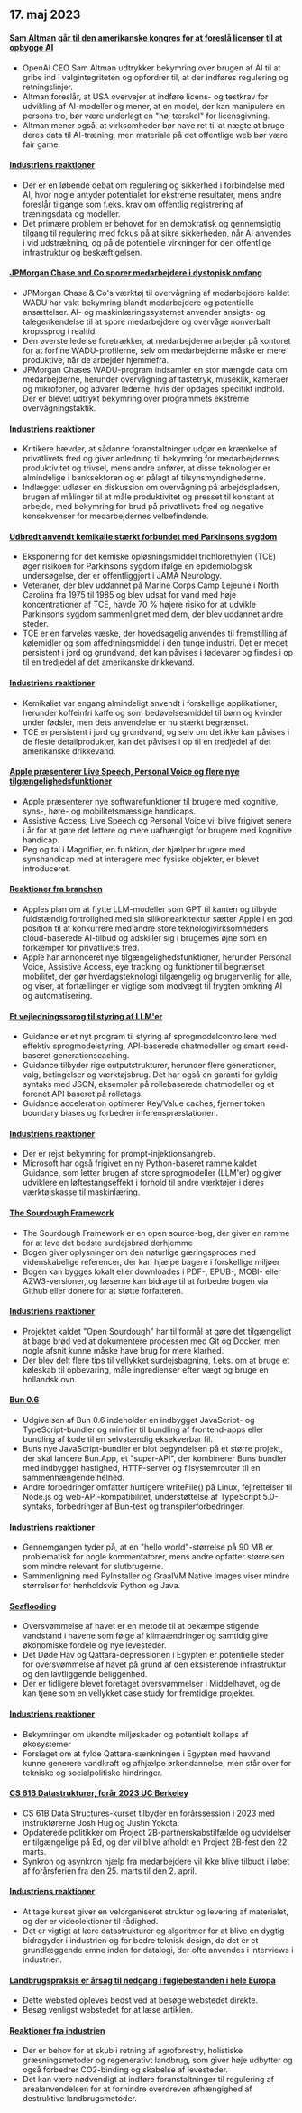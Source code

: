 

<CallToAction />

<Steps>

## 17. maj 2023

#### [Sam Altman går til den amerikanske kongres for at foreslå licenser til at opbygge AI](https://www.reuters.com/technology/openai-chief-goes-before-us-congress-propose-licenses-building-ai-2023-05-16/)

- OpenAI CEO Sam Altman udtrykker bekymring over brugen af AI til at gribe ind i valgintegriteten og opfordrer til, at der indføres regulering og retningslinjer.
- Altman foreslår, at USA overvejer at indføre licens- og testkrav for udvikling af AI-modeller og mener, at en model, der kan manipulere en persons tro, bør være underlagt en "høj tærskel" for licensgivning.
- Altman mener også, at virksomheder bør have ret til at nægte at bruge deres data til AI-træning, men materiale på det offentlige web bør være fair game.

#### [Industriens reaktioner](http://news.ycombinator.com/item?id=35960125)

- Der er en løbende debat om regulering og sikkerhed i forbindelse med AI, hvor nogle antyder potentialet for ekstreme resultater, mens andre foreslår tilgange som f.eks. krav om offentlig registrering af træningsdata og modeller.
- Det primære problem er behovet for en demokratisk og gennemsigtig tilgang til regulering med fokus på at sikre sikkerheden, når AI anvendes i vid udstrækning, og på de potentielle virkninger for den offentlige infrastruktur og beskæftigelsen.

#### [JPMorgan Chase and Co sporer medarbejdere i dystopisk omfang](https://old.reddit.com/r/antiwork/comments/13ijhae/came_back_to_a_post_here_but_it_was_removed_from/)

- JPMorgan Chase & Co's værktøj til overvågning af medarbejdere kaldet WADU har vakt bekymring blandt medarbejdere og potentielle ansættelser. AI- og maskinlæringssystemet anvender ansigts- og talegenkendelse til at spore medarbejdere og overvåge nonverbalt kropssprog i realtid.
- Den øverste ledelse foretrækker, at medarbejderne arbejder på kontoret for at forfine WADU-profilerne, selv om medarbejderne måske er mere produktive, når de arbejder hjemmefra.
- JPMorgan Chases WADU-program indsamler en stor mængde data om medarbejderne, herunder overvågning af tastetryk, museklik, kameraer og mikrofoner, og advarer lederne, hvis der opdages specifikt indhold. Der er blevet udtrykt bekymring over programmets ekstreme overvågningstaktik.

#### [Industriens reaktioner](http://news.ycombinator.com/item?id=35959865)

- Kritikere hævder, at sådanne foranstaltninger udgør en krænkelse af privatlivets fred og giver anledning til bekymring for medarbejdernes produktivitet og trivsel, mens andre anfører, at disse teknologier er almindelige i banksektoren og er pålagt af tilsynsmyndighederne.
- Indlægget udløser en diskussion om overvågning på arbejdspladsen, brugen af målinger til at måle produktivitet og presset til konstant at arbejde, med bekymring for brud på privatlivets fred og negative konsekvenser for medarbejdernes velbefindende.

#### [Udbredt anvendt kemikalie stærkt forbundet med Parkinsons sygdom](https://www.science.org/content/article/widely-used-chemical-strongly-linked-parkinson-s-disease)

- Eksponering for det kemiske opløsningsmiddel trichlorethylen (TCE) øger risikoen for Parkinsons sygdom ifølge en epidemiologisk undersøgelse, der er offentliggjort i JAMA Neurology.
- Veteraner, der blev uddannet på Marine Corps Camp Lejeune i North Carolina fra 1975 til 1985 og blev udsat for vand med høje koncentrationer af TCE, havde 70 % højere risiko for at udvikle Parkinsons sygdom sammenlignet med dem, der blev uddannet andre steder.
- TCE er en farveløs væske, der hovedsagelig anvendes til fremstilling af kølemidler og som affedtningsmiddel i den tunge industri. Det er meget persistent i jord og grundvand, det kan påvises i fødevarer og findes i op til en tredjedel af det amerikanske drikkevand.

#### [Industriens reaktioner](http://news.ycombinator.com/item?id=35960018)

- Kemikaliet var engang almindeligt anvendt i forskellige applikationer, herunder koffeinfri kaffe og som bedøvelsesmiddel til børn og kvinder under fødsler, men dets anvendelse er nu stærkt begrænset.
- TCE er persistent i jord og grundvand, og selv om det ikke kan påvises i de fleste detailprodukter, kan det påvises i op til en tredjedel af det amerikanske drikkevand.

#### [Apple præsenterer Live Speech, Personal Voice og flere nye tilgængelighedsfunktioner](https://www.apple.com/newsroom/2023/05/apple-previews-live-speech-personal-voice-and-more-new-accessibility-features/)

- Apple præsenterer nye softwarefunktioner til brugere med kognitive, syns-, høre- og mobilitetsmæssige handicaps.
- Assistive Access, Live Speech og Personal Voice vil blive frigivet senere i år for at gøre det lettere og mere uafhængigt for brugere med kognitive handicap.
- Peg og tal i Magnifier, en funktion, der hjælper brugere med synshandicap med at interagere med fysiske objekter, er blevet introduceret.

#### [Reaktioner fra branchen](http://news.ycombinator.com/item?id=35960663)

- Apples plan om at flytte LLM-modeller som GPT til kanten og tilbyde fuldstændig fortrolighed med sin silikonearkitektur sætter Apple i en god position til at konkurrere med andre store teknologivirksomheders cloud-baserede AI-tilbud og adskiller sig i brugernes øjne som en forkæmper for privatlivets fred.
- Apple har annonceret nye tilgængelighedsfunktioner, herunder Personal Voice, Assistive Access, eye tracking og funktioner til begrænset mobilitet, der gør hverdagsteknologi tilgængelig og brugervenlig for alle, og viser, at fortællinger er vigtige som modvægt til frygten omkring AI og automatisering.

#### [Et vejledningssprog til styring af LLM'er](https://github.com/microsoft/guidance)

- Guidance er et nyt program til styring af sprogmodelcontrollere med effektiv sprogmodelstyring, API-baserede chatmodeller og smart seed-baseret generationscaching.
- Guidance tilbyder rige outputstrukturer, herunder flere generationer, valg, betingelser og værktøjsbrug. Det har også en garanti for gyldig syntaks med JSON, eksempler på rollebaserede chatmodeller og et forenet API baseret på rolletags.
- Guidance acceleration optimerer Key/Value caches, fjerner token boundary biases og forbedrer inferenspræstationen.

#### [Industriens reaktioner](http://news.ycombinator.com/item?id=35963936)

- Der er rejst bekymring for prompt-injektionsangreb.
- Microsoft har også frigivet en ny Python-baseret ramme kaldet Guidance, som letter brugen af store sprogmodeller (LLM'er) og giver udviklere en løftestangseffekt i forhold til andre værktøjer i deres værktøjskasse til maskinlæring.

#### [The Sourdough Framework](https://github.com/hendricius/the-sourdough-framework)

- The Sourdough Framework er en open source-bog, der giver en ramme for at lave det bedste surdejsbrød derhjemme
- Bogen giver oplysninger om den naturlige gæringsproces med videnskabelige referencer, der kan hjælpe bagere i forskellige miljøer
- Bogen kan bygges lokalt eller downloades i PDF-, EPUB-, MOBI- eller AZW3-versioner, og læserne kan bidrage til at forbedre bogen via Github eller donere for at støtte forfatteren.

#### [Industriens reaktioner](http://news.ycombinator.com/item?id=35961590)

- Projektet kaldet "Open Sourdough" har til formål at gøre det tilgængeligt at bage brød ved at dokumentere processen med Git og Docker, men nogle afsnit kunne måske have brug for mere klarhed.
- Der blev delt flere tips til vellykket surdejsbagning, f.eks. om at bruge et køleskab til opbevaring, måle ingredienser efter vægt og bruge en hollandsk ovn.

#### [Bun 0.6](https://bun.sh/blog/bun-v0.6.0)

- Udgivelsen af Bun 0.6 indeholder en indbygget JavaScript- og TypeScript-bundler og minifier til bundling af frontend-apps eller bundling af kode til en selvstændig eksekverbar fil.
- Buns nye JavaScript-bundler er blot begyndelsen på et større projekt, der skal lancere Bun.App, et "super-API", der kombinerer Buns bundler med indbygget hastighed, HTTP-server og filsystemrouter til en sammenhængende helhed.
- Andre forbedringer omfatter hurtigere writeFile() på Linux, fejlrettelser til Node.js og web-API-kompatibilitet, understøttelse af TypeScript 5.0-syntaks, forbedringer af Bun-test og transpilerforbedringer.

#### [Industriens reaktioner](http://news.ycombinator.com/item?id=35965483)

- Gennemgangen tyder på, at en "hello world"-størrelse på 90 MB er problematisk for nogle kommentatorer, mens andre opfatter størrelsen som mindre relevant for slutbrugerne.
- Sammenligning med PyInstaller og GraalVM Native Images viser mindre størrelser for henholdsvis Python og Java.

#### [Seaflooding](https://unchartedterritories.tomaspueyo.com/p/seaflooding)

- Oversvømmelse af havet er en metode til at bekæmpe stigende vandstand i havene som følge af klimaændringer og samtidig give økonomiske fordele og nye levesteder.
- Det Døde Hav og Qattara-depressionen i Egypten er potentielle steder for oversvømmelse af havet på grund af den eksisterende infrastruktur og den lavtliggende beliggenhed.
- Der er tidligere blevet foretaget oversvømmelser i Middelhavet, og de kan tjene som en vellykket case study for fremtidige projekter.

#### [Industriens reaktioner](http://news.ycombinator.com/item?id=35957814)

- Bekymringer om ukendte miljøskader og potentielt kollaps af økosystemer
- Forslaget om at fylde Qattara-sænkningen i Egypten med havvand kunne generere vandkraft og afhjælpe ørkendannelse, men står over for tekniske og socialpolitiske hindringer.

#### [CS 61B Datastrukturer, forår 2023 UC Berkeley](https://sp23.datastructur.es/)

- CS 61B Data Structures-kurset tilbyder en forårssession i 2023 med instruktørerne Josh Hug og Justin Yokota.
- Opdaterede politikker om Project 2B-partnerskabstilfælde og udvidelser er tilgængelige på Ed, og der vil blive afholdt en Project 2B-fest den 22. marts.
- Synkron og asynkron hjælp fra medarbejdere vil ikke blive tilbudt i løbet af forårsferien fra den 25. marts til den 2. april.

#### [Industriens reaktioner](http://news.ycombinator.com/item?id=35957811)

- At tage kurset giver en velorganiseret struktur og levering af materialet, og der er videolektioner til rådighed.
- Det er vigtigt at lære datastrukturer og algoritmer for at blive en dygtig bidragyder i industrien og for bedre teknisk design, da det er et grundlæggende emne inden for datalogi, der ofte anvendes i interviews i industrien.

#### [Landbrugspraksis er årsag til nedgang i fuglebestanden i hele Europa](https://www.pnas.org/doi/full/10.1073/pnas.2216573120)

- Dette websted opleves bedst ved at besøge webstedet direkte.
- Besøg venligst webstedet for at læse artiklen.

#### [Reaktioner fra industrien](http://news.ycombinator.com/item?id=35958876)

- Der er behov for et skub i retning af agroforestry, holistiske græsningsmetoder og regenerativt landbrug, som giver høje udbytter og også forbedrer CO2-binding og skabelse af levesteder.
- Det kan være nødvendigt at indføre foranstaltninger til regulering af arealanvendelsen for at forhindre overdreven afhængighed af destruktive landbrugsmetoder.

</Steps>
